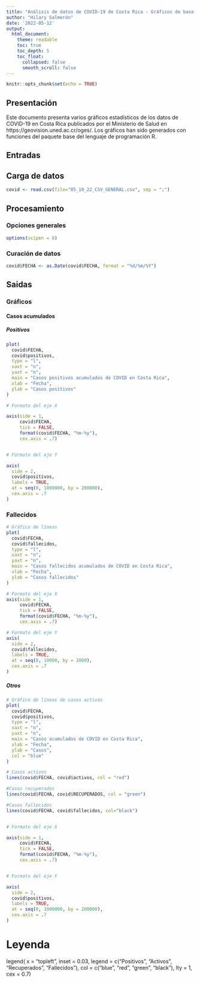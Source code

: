 ---
title: "Análisis de datos de COVID-19 de Costa Rica - Gráficos de base de R"
author: "Hilary Salmerón"
date: '2022-05-12'
output: 
  html_document:
    theme: readable    
    toc: true
    toc_depth: 5
    toc_float:
      collapsed: false
      smooth_scroll: false
---

```{r setup, include=FALSE}
knitr::opts_chunk$set(echo = TRUE)
```


## Presentación 
Este documento presenta varios gráficos estadísticos de los datos de COVID-19 en Costa Rica publicados por el Ministerio de Salud en https://geovision.uned.ac.cr/oges/. Los gráficos han sido generados con funciones del paquete base del lenguaje de programación R.

## Entradas

## Carga de datos

```{r carga-datos}
covid <- read.csv(file="05_10_22_CSV_GENERAL.csv", sep = ";")
```

## Procesamiento

### Opciones generales

```{r opciones-generales}
options(scipen = 8)

```


### Curación de datos

```{r conversion-fecha}
covid$FECHA <- as.Date(covid$FECHA, format = "%d/%m/%Y")
```



## Saidas

### Gráficos 

#### Casos acumulados

##### Positivos

```{r casos-positivos-acumulados}
plot(
  covid$FECHA,
  covid$positivos,
  type = "l",
  xaxt = "n",
  yaxt = "n",
  main = "Casos positivos acumulados de COVID en Costa Rica",
  xlab = "Fecha",
  ylab = "Casos positivos"
)

# Formato del eje X

axis(side = 1,
     covid$FECHA,
     tick = FALSE,
     format(covid$FECHA, "%m-%y"),
     cex.axis = .7)


# Formato del eje Y

axis(
  side = 2,
  covid$positivos,
  labels = TRUE,  
  at = seq(0, 1000000, by = 200000),
  cex.axis = .7
)
```

### Fallecidos

```{r casos-fallecidos-acumulados}

# Gráfico de líneas
plot(
  covid$FECHA,
  covid$fallecidos,
  type = "l",
  xaxt = "n",
  yaxt = "n",
  main = "Casos fallecidos acumulados de COVID en Costa Rica",
  xlab = "Fecha",
  ylab = "Casos fallecidos"
)

# Formato del eje X
axis(side = 1,
     covid$FECHA,
     tick = FALSE,
     format(covid$FECHA, "%m-%y"),
     cex.axis = .7)

# Formato del eje Y
axis(
  side = 2,
  covid$fallecidos,
  labels = TRUE,  
  at = seq(0, 10000, by = 2000),
  cex.axis = .7
)

```

##### Otros
```{r casos-otros-acumulados}
# Gráfico de líneas de casos activos
plot(
  covid$FECHA,
  covid$positivos,
  type = "l",
  xaxt = "n",
  yaxt = "n",
  main = "Casos acumulados de COVID en Costa Rica",
  xlab = "Fecha",
  ylab = "Casos",
  col = "blue"
)

# Casos activos
lines(covid$FECHA, covid$activos, col = "red")

#Casos recuperados
lines(covid$FECHA, covid$RECUPERADOS, col = "green")

#Casos fallecidos
lines(covid$FECHA, covid$fallecidos, col="black")


# Formato del eje X

axis(side = 1,
     covid$FECHA,
     tick = FALSE,
     format(covid$FECHA, "%m-%y"),
     cex.axis = .7)


# Formato del eje Y

axis(
  side = 2,
  covid$positivos,
  labels = TRUE,  
  at = seq(0, 1000000, by = 200000),
  cex.axis = .7
)
```
# Leyenda
legend(
  x = "topleft",
  inset = 0.03,
  legend = c("Positivos", "Activos", "Recuperados", "Fallecidos"),
  col = c("blue", "red", "green", "black"),
  lty = 1,
  cex = 0.7)


